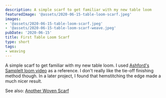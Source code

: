 ```yaml
---
description: A simple scarf to get familiar with my new table loom
featuredImage: '@assets/2020-06-15-table-loom-scarf.jpeg'
images:
- '@assets/2020-06-15-table-loom-scarf.jpeg'
- '@assets/2020-06-15-table-loom-scarf-weave.jpeg'
pubDate: '2020-06-15'
title: First Table Loom Scarf
type: short
tags:
- weaving
---
```

A simple scarf to get familiar with my new table loom. I used [Ashford's SampleIt loom video](https://www.youtube.com/watch?v=B0aFlG7294w) as a reference. I don't really like the tie-off finishing method though. In a later project, I found that hemstitching the edge made a much nicer result.

See also: [Another Woven Scarf](/blog/another-woven-scarf)